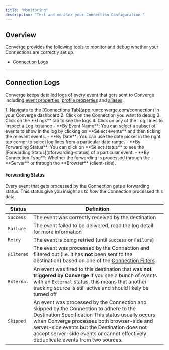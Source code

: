 ```yaml
---
title: "Monitoring"
description: "Test and monitor your Connection Configuration "
---
```


## Overview

Converge provides the following tools to monitor and debug whether your Connections are correctly set up.
- [Connection Logs](#connection-logs)

---

## Connection Logs

Converge keeps detailed logs of every event that gets sent to Converge including [event properties](/sources/converge-spec), [profile properties](/sources/source-concepts#profile-properties) and [aliases](/sources/source-concepts#aliases).

<AccordionGroup>
<Accordion icon="location-dot" title="Where to find Connection Logs">
1. Navigate to the [Connections Tab](app.runconverge.com/connection) in your Converge dashboard
2. Click on the Connection you want to debug
3. Click on the **Logs** tab to see the logs
4. Click on any of the Log Lines to inspect a Log instance
</Accordion>

<Accordion icon="filter" title="Filter through the logs">
- **By Event Name**: You can select a subset of events to show in the log by clicking on **Select events** and then ticking the relevant events.
- **By Date**: You can use the date picker in the right top corner to select log lines from a particular date range.
- **By Forwarding Status**: You can click on **Select status** to see the [Forwarding Status](#forwarding-status) of a particular event.
- **By Connection Type**: Whether the forwarding is processed through the **Server** or through the **Browser** (client-side).
</Accordion>

</AccordionGroup>

#### Forwarding Status

Every event that gets processed by the Connection gets a forwarding status. 
This status give you insight as to _how_ the Connection processed this data. 

| Status | Definition | 
| --- | --- | 
| `Success` | The event was correctly received by the destination |
| `Failure` | The event failed to be delivered, read the log detail for more information |
| `Retry` | The event is being retried (until `Success` or `Failure`) | 
| `Filtered` | The event was processed by the Connection and filtered out (i.e. it has **not** been sent to the destination) based on one of the [Connection Filters](/connections/filters) |
| `External`|  An event was fired to this destination that was **not triggered by Converge**  <Note> If you see a bunch of events with an `External` status, this means that another tracking source is still active and should likely be turned off </Note>|
| `Skipped`| An event was processed by the Connection and skipped by the Connection to adhere to the Destination Specification <Info> This status usually occurs when Converge processes both browser-side and server-side events but the Destination does not accept server-side events or cannot effectively deduplicate events from two sources.   </Info>  |

